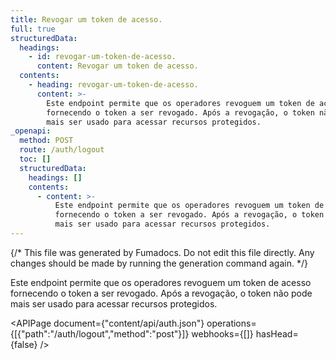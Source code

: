 ```yaml
---
title: Revogar um token de acesso.
full: true
structuredData:
  headings:
    - id: revogar-um-token-de-acesso.
      content: Revogar um token de acesso.
  contents:
    - heading: revogar-um-token-de-acesso.
      content: >-
        Este endpoint permite que os operadores revoguem um token de acesso
        fornecendo o token a ser revogado. Após a revogação, o token não pode
        mais ser usado para acessar recursos protegidos.
_openapi:
  method: POST
  route: /auth/logout
  toc: []
  structuredData:
    headings: []
    contents:
      - content: >-
          Este endpoint permite que os operadores revoguem um token de acesso
          fornecendo o token a ser revogado. Após a revogação, o token não pode
          mais ser usado para acessar recursos protegidos.
---
```


{/* This file was generated by Fumadocs. Do not edit this file directly. Any changes should be made by running the generation command again. */}

Este endpoint permite que os operadores revoguem um token de acesso fornecendo o token a ser revogado. Após a revogação, o token não pode mais ser usado para acessar recursos protegidos.

<APIPage document={"content/api/auth.json"} operations={[{"path":"/auth/logout","method":"post"}]} webhooks={[]} hasHead={false} />